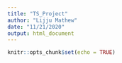 ```yaml
---
title: "TS_Project"
author: "Lijju Mathew"
date: "11/21/2020"
output: html_document
---
```


```r
knitr::opts_chunk$set(echo = TRUE)
```

